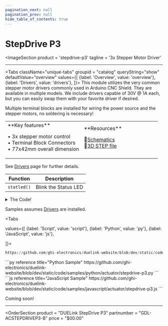 ```yaml
---
pagination_next: null
pagination_prev: null
hide_table_of_contents: true
---
```



# StepDrive P3

<ImageSection
    product = 'stepdrive-p3'
    tagline = '3x Stepper Motor Driver'
></ImageSection>

---

<Tabs className="unique-tabs" groupid = "catalog" queryString="show" defaultValue="overview"
  values={[
    {label: 'Overview', value: 'overview'},
    {label: 'Drivers', value: 'drivers'},
  ]}>
<TabItem value="overview">
This module utilizes the very common stepper motor drivers commonly used in Arduino CNC Shield. They are available in multiple models. We include drivers capable of 30V @ 1A each, but you can easily swap them with your favorite driver if desired.


Multiple terminal blocks are installed for wiring the power source and the stepper motors, no soldering is necessary!

<table><td width='50%'>
**Key features**

• 3x stepper motor control<br/>
• Terminal Block Connectors<br/>
• 77x42mm overall dimension<br/>

</td><td width='50%'>
**Resources**

📄[Schematics](pathname:///sch/gdl-acstepdrivep3-b.pdf)<br/>
🔩[3D STEP file](pathname:///3d/gdl-acstepdrivep3-b.step)<br/>

</td></table>
</TabItem>

<TabItem value="drivers">

See [Drivers](../../engine/drivers) page for further details.

| Function | Description          |
| -------- | -------------------- |
| `statled()`  | Blink the Status LED |

<details>
  <summary>The Code!</summary>



```py reference title="StepDrive P3 Driver"
https://github.com/ghi-electronics/duelink-website/blob/dev/static/code/drivers/actuator/stepdrive-p3.txt
```

</details>
</TabItem>

<TabItem value="samples">

Samples assumes [Drivers](../../engine/drivers) are installed.

<Tabs

  values={[
    {label: 'Script', value: 'script'},
    {label: 'Python', value: 'py'},
    {label: 'JavaScript', value: 'js'},

]}>

<TabItem value="script">

```py reference title="Script Sample"
https://github.com/ghi-electronics/duelink-website/blob/dev/static/code/samples/script/actuator/stepdrive-p3.txt
```
</TabItem>

<TabItem value="py">
```py reference title="Python Sample"
https://github.com/ghi-electronics/duelink-website/blob/dev/static/code/samples/python/actuator/stepdrive-p3.py
```
</TabItem>

<TabItem value="js">
```js reference title="JavaScript Sample"
https://github.com/ghi-electronics/duelink-website/blob/dev/static/code/samples/javascript/actuator/stepdrive-p3.js
```

</TabItem>

</Tabs>

</TabItem>

<TabItem value="projects">Coming soon!</TabItem>

</Tabs>

---

<OrderSection
    product = "DUELink StepDrive P3"
    partnumber = "GDL-ACSTEPDRIVEP3-B"
    price = "$00.00"
></OrderSection>
